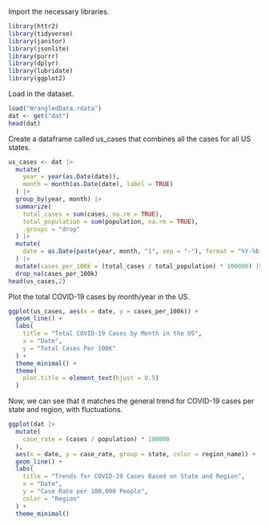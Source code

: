 Import the necessary libraries. 
```r
library(httr2)
library(tidyverse)
library(janitor)
library(jsonlite)
library(purrr)
library(dplyr)
library(lubridate)
library(ggplot2)
```

Load in the dataset. 
```r
load("WrangledData.rdata")
dat <- get("dat")
head(dat)
```

Create a dataframe called us_cases that combines all the cases for all US states. 
```r
us_cases <- dat |>
  mutate(
    year = year(as.Date(date)), 
    month = month(as.Date(date), label = TRUE)
  ) |>
  group_by(year, month) |>
  summarize(
    total_cases = sum(cases, na.rm = TRUE),
    total_population = sum(population, na.rm = TRUE),
    .groups = "drop"
  ) |>
  mutate(
    date = as.Date(paste(year, month, "1", sep = "-"), format = "%Y-%b-%d")
  ) |>
  mutate(cases_per_100k = (total_cases / total_population) * 100000) |>
  drop_na(cases_per_100k)
head(us_cases,2)
```

Plot the total COVID-19 cases by month/year in the US. 
```r
ggplot(us_cases, aes(x = date, y = cases_per_100k)) +
  geom_line() +
  labs(
    title = "Total COVID-19 Cases by Month in the US",
    x = "Date",
    y = "Total Cases Per 100K"
  ) +
  theme_minimal() +
  theme(
    plot.title = element_text(hjust = 0.5)
  )
```

Now, we can see that it matches the general trend for COVID-19 cases per state and region, with fluctuations. 
```r
ggplot(dat |> 
  mutate(
    case_rate = (cases / population) * 100000
  ), 
  aes(x = date, y = case_rate, group = state, color = region_name)) +
  geom_line() +
  labs(
    title = "Trends for COVID-19 Cases Based on State and Region",
    x = "Date", 
    y = "Case Rate per 100,000 People",
    color = "Region"
  ) +
  theme_minimal()
```
